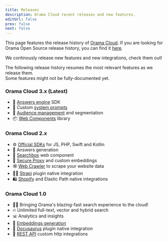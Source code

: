```yaml
---
title: Releases
description: Orama Cloud recent releases and new features.
editUrl: false
prev: false
next: false
---
```


This page features the release history of <a href="https://cloud.orama.com" target="_blank">Orama Cloud</a>.
If you are looking for Orama Open Source release history, you can find it <a href="https://github.com/oramasearch/orama/releases" target="_blank">here</a>.

We continously release new features and new integrations, check them out!

<Aside>
The following release history resumes the most relevant features as we release them.<br />Some features might not be fully-documented yet.
</Aside>

### Orama Cloud 3.x (Latest)

- 🤖 [Answers engine](/cloud/answer-engine/) SDK
- 🧠 Custom [system prompts](/cloud/answer-engine/customizing-the-answers)
- 👫 [Audience management](/cloud/audience-management/introduction) and segmentation
- 📦 [Web Components](/cloud/ui-components/search-box) library

### Orama Cloud 2.x

- ⚙️ [Official SDKs](/cloud/integrating-orama-cloud/official-sdk) for JS, PHP, Swift and Kotlin
- 💬 Answers generation
- 🧩 [Searchbox](/cloud/ui-components/search-box) web component
- 🔐 [Secure Proxy](/cloud/orama-ai/orama-secure-proxy) and custom embeddings
- 🕸️ [Web Crawler](/cloud/data-sources/other-sources/web-crawler) to scrape your website data
- 🧑‍💻 [Strapi](/cloud/data-sources/native-integrations/strapi) plugin native integration
- 🛍️ [Shopify](/cloud/data-sources/native-integrations/shopify) and Elastic Path native integrations

### Orama Cloud 1.0

- 🏄‍♂️ Bringing Orama's blazing-fast search experience to the cloud!
- 🔥 Unlimited full-text, vector and hybrid search
- 📊 Analytics and insights
- 🤖 [Embeddings generation](/cloud/orama-ai/automatic-embeddings-generation)
- 🦖 [Docusaurus](/cloud/data-sources/native-integrations/docusaurus) plugin native integration
- 🔨 [REST API](/cloud/data-sources/custom-integrations/rest-apis) custom http integrations

